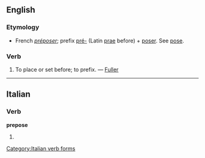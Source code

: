 ==English==

===Etymology===
*French ''[[préposer]]''; prefix [[pré-]] (Latin [[prae]] before) + [[poser]]. See [[pose]].

===Verb===
{{en-verb|prepos|ing}}

#{{transitive|obsolete}} To place or set before; to prefix. &mdash; [[Fuller]]

----

==Italian==

===Verb===
'''prepose'''

# {{form of|[[third-person|Third-person]] [[singular]] [[past historic]]|[[preporre#Italian|preporre]]|lang=Italian}}

[[Category:Italian verb forms]]